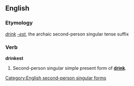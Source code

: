 ==English==

===Etymology===
''[[drink]]'' ''[[-est]]'', the archaic second-person singular tense suffix

===Verb===
'''drinkest'''

# {{context|archaic|lang=en}} Second-person singular simple present form of '''[[drink]]'''.

[[Category:English second-person singular forms]]